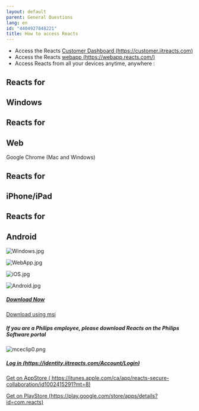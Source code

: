 ```yaml
---
layout: default
parent: General Questions
lang: en
id: "4404927848221"
title: How to access Reacts
---
```

*   Access the Reacts [Customer Dashboard (https://customer.iitreacts.com)](https://customer.iitreacts.com)
*   Access the Reacts [webapp (https://webapp.reacts.com/)](https://webapp.reacts.com/)
*   Access Reacts from all your devices anytime, anywhere :

**Reacts for**
---------------

Windows
-------

**Reacts** **for**
------------------

Web
---

Google Chrome (Mac and Windows)

**Reacts** **for**
------------------

iPhone/iPad
-----------

**Reacts for**
--------------

Android
-------

![Windows.jpg](@assets/attachments/Windows.jpg)

![WebApp.jpg](@assets/attachments/WebApp.jpg)

![iOS.jpg](@assets/attachments/iOS.jpg)

![Android.jpg](@assets/attachments/Android.jpg)

##### [Download Now](https://reactskpgpackages.blob.core.windows.net/installer/ReactsInstall.exe)  
[Download using msi](https://reactskpgpackages.blob.core.windows.net/installer/Reacts.msi)

##### If you are a Philips employee, please download Reacts on the Philips Software portal

![mceclip0.png](@assets/attachments/9232287096349.png)

##### [Log in (https://identity.iitreacts.com/Account/Login)](https://identity.iitreacts.com/Account/Login)


[Get on AppStore ( https://itunes.apple.com/ca/app/reacts-secure-collaboration/id1002415291?mt=8)](https://itunes.apple.com/ca/app/reacts-secure-collaboration/id1002415291?mt=8)

[Get on PlayStore (https://play.google.com/store/apps/details?id=com.reacts)](https://play.google.com/store/apps/details?id=com.reacts)


